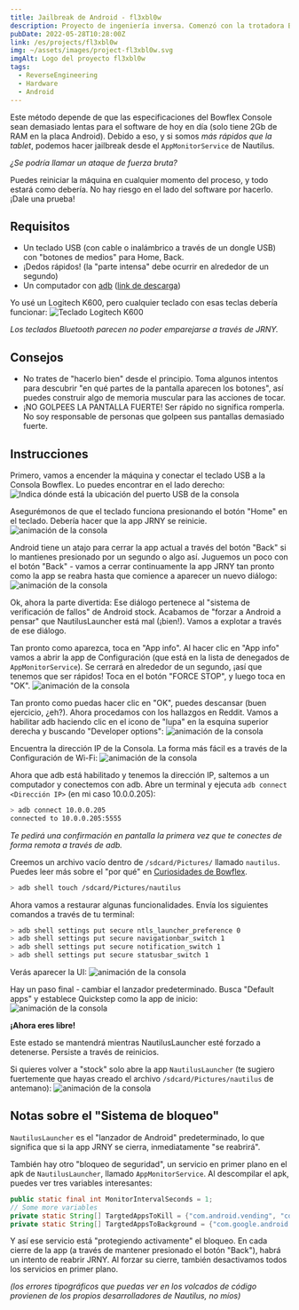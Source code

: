 ```yaml
---
title: Jailbreak de Android - fl3xbl0w
description: Proyecto de ingeniería inversa. Comenzó con la trotadora Bowflex Treadmill 22 pero terminó generalizándose para cualquier máquina con Android vendida por Nautilus Inc. (Nautilus, Bowflex, Schwinn).
pubDate: 2022-05-28T10:28:00Z
link: /es/projects/fl3xbl0w
img: ~/assets/images/project-fl3xbl0w.svg
imgAlt: Logo del proyecto fl3xbl0w
tags:
  - ReverseEngineering
  - Hardware
  - Android
---
```


Este método depende de que las especificaciones del Bowflex Console sean demasiado lentas para el software de hoy en día (solo tiene 2Gb de RAM en la placa Android). Debido a eso, y si somos _más rápidos que la tablet_, podemos hacer jailbreak desde el `AppMonitorService` de Nautilus.

*¿Se podría llamar un ataque de fuerza bruta?*

Puedes reiniciar la máquina en cualquier momento del proceso, y todo estará como debería. No hay riesgo en el lado del software por hacerlo. ¡Dale una prueba!


## Requisitos

- Un teclado USB (con cable o inalámbrico a través de un dongle USB) con "botones de medios" para Home, Back.
- ¡Dedos rápidos! (la "parte intensa" debe ocurrir en alrededor de un segundo)
- Un computador con [adb](https://developer.android.com/studio/command-line/adb) ([link de descarga](https://developer.android.com/studio/releases/platform-tools))

Yo usé un Logitech K600, pero cualquier teclado con esas teclas debería funcionar:
<Image src={LogiKeys} alt="Teclado Logitech K600" format="webp" />

*Los teclados Bluetooth parecen no poder emparejarse a través de JRNY.*


## Consejos
- No trates de "hacerlo bien" desde el principio. Toma algunos intentos para descubrir "en qué partes de la pantalla aparecen los botones", así puedes construir algo de memoria muscular para las acciones de tocar.
- ¡NO GOLPEES LA PANTALLA FUERTE! Ser rápido no significa romperla. No soy responsable de personas que golpeen sus pantallas demasiado fuerte.


## Instrucciones

Primero, vamos a encender la máquina y conectar el teclado USB a la Consola Bowflex. Lo puedes encontrar en el lado derecho:
<Image src={ConsoleUSB} alt="Indica dónde está la ubicación del puerto USB de la consola" format="webp" />


Asegurémonos de que el teclado funciona presionando el botón "Home" en el teclado. Debería hacer que la app JRNY se reinicie.
<Image src={Console01} alt="animación de la consola" format="webp" />

Android tiene un atajo para cerrar la app actual a través del botón "Back" si lo mantienes presionado por un segundo o algo así.
Juguemos un poco con el botón "Back" - vamos a cerrar continuamente la app JRNY tan pronto como la app se reabra hasta que comience a aparecer un nuevo diálogo:
<Image src={Console02} alt="animación de la consola" format="webp" />

Ok, ahora la parte divertida: Ese diálogo pertenece al "sistema de verificación de fallos" de Android stock. Acabamos de "forzar a Android a pensar" que NautilusLauncher está mal (¡bien!). Vamos a explotar a través de ese diálogo.

Tan pronto como aparezca, toca en "App info". Al hacer clic en "App info" vamos a abrir la app de Configuración (que está en la lista de denegados de `AppMonitorService`). Se cerrará en alrededor de un segundo, ¡así que tenemos que ser rápidos! Toca en el botón "FORCE STOP", y luego toca en "OK".
<Image src={Console03} alt="animación de la consola" format="webp" />

Tan pronto como puedas hacer clic en "OK", puedes descansar (buen ejercicio, ¿eh?). Ahora procedamos con los hallazgos en Reddit. Vamos a habilitar adb haciendo clic en el icono de "lupa" en la esquina superior derecha y buscando "Developer options":
<Image src={Console04} alt="animación de la consola" format="webp" />

Encuentra la dirección IP de la Consola. La forma más fácil es a través de la Configuración de Wi-Fi:
<Image src={Console05} alt="animación de la consola" format="webp" />

Ahora que adb está habilitado y tenemos la dirección IP, saltemos a un computador y conectemos con adb. Abre un terminal y ejecuta `adb connect <Dirección IP>` (en mi caso 10.0.0.205):
```sh
> adb connect 10.0.0.205
connected to 10.0.0.205:5555
```

*Te pedirá una confirmación en pantalla la primera vez que te conectes de forma remota a través de adb.*


Creemos un archivo vacío dentro de `/sdcard/Pictures/` llamado `nautilus`. Puedes leer más sobre el "por qué" en [Curiosidades de Bowflex](/es/projects/fl3xbl0w/quirks).
```sh
> adb shell touch /sdcard/Pictures/nautilus
```

Ahora vamos a restaurar algunas funcionalidades. Envía los siguientes comandos a través de tu terminal:
```sh
> adb shell settings put secure ntls_launcher_preference 0
> adb shell settings put secure navigationbar_switch 1
> adb shell settings put secure notification_switch 1
> adb shell settings put secure statusbar_switch 1
```

Verás aparecer la UI:
<Image src={Console06} alt="animación de la consola" format="webp" />


Hay un paso final - cambiar el lanzador predeterminado. Busca "Default apps" y establece Quickstep como la app de inicio:
<Image src={Console07} alt="animación de la consola" format="webp" />

**¡Ahora eres libre!**

Este estado se mantendrá mientras NautilusLauncher esté forzado a detenerse. Persiste a través de reinicios.

Si quieres volver a "stock" solo abre la app `NautilusLauncher` (te sugiero fuertemente que hayas creado el archivo `/sdcard/Pictures/nautilus` de antemano):
<Image src={Console08} alt="animación de la consola" format="webp" />


## Notas sobre el "Sistema de bloqueo"
`NautilusLauncher` es el "lanzador de Android" predeterminado, lo que significa que si la app JRNY se cierra, inmediatamente "se reabrirá".

También hay otro "bloqueo de seguridad", un servicio en primer plano en el apk de `NautilusLauncher`, llamado `AppMonitorService`. Al descompilar el apk, puedes ver tres variables interesantes:
```java
public static final int MonitorIntervalSeconds = 1;
// Some more variables
private static String[] TargtedAppsToKill = {"com.android.vending", "com.android.settings", "com.android.chrome", "com.google.android.gm", "com.google.android.youtube"};
private static String[] TargtedAppsToBackground = {"com.google.android.googlequicksearchbox:interactor", "com.google.android.googlequicksearchbox:search", "com.google.android.googlequicksearchbox", "com.android.launcher3", "com.google.android.inputmethod.latin"};
```

Y así ese servicio está "protegiendo activamente" el bloqueo. En cada cierre de la app (a través de mantener presionado el botón "Back"), habrá un intento de reabrir JRNY. Al forzar su cierre, también desactivamos todos los servicios en primer plano.

*(los errores tipográficos que puedas ver en los volcados de código provienen de los propios desarrolladores de Nautilus, no míos)*
